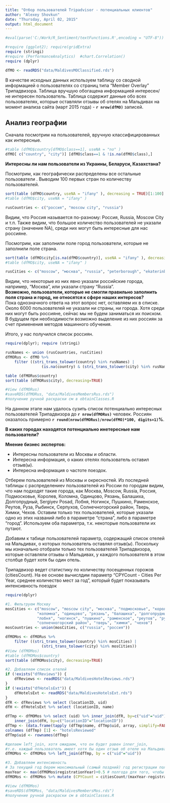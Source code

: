 ```yaml
---
title: "Отбор пользователей Tripadvisor - потенциальных клиентов"
author: "Alexey Shovkun"
date: "Thursday, April 02, 2015"
output: html_document
---
```



```r
#eval(parse('C:/Work/R_Sentiment/textFunctions.R',encoding = "UTF-8"))

#require (ggplot2); require(gridExtra)
require (stringi)
#require (PerformanceAnalytics)  #chart.Correlation()
require (dplyr)

dfMO <- readRDS("data/MaldivesMOClassified.rds") 

```

В качестве исходных данных используем таблицу со сводной информацией о пользователях со страниц типа "Member Overlay" Трипадвизора. Таблица вручшую обогащена информацией интересен/не интересен пользователь. Таблица содержит данные обо всех пользователях, которые оставляли отзывы об отелях на Мальдивах на момент анализа сайта (март 2015 года) - **`r nrow(dfMO)`** записей.

## Анализ географии

Сначала посмотрим на пользователей, вручную классифицированных как интересные.

```r
#table (dfMO$country[dfMO$class==1], useNA = "no" )
dfMO[ c("country", "city")] [dfMO$class==1 & !is.na(dfMO$class),]
```

**Интересны ли нам пользователи из Украины, Беларуси, Казахстана?** 

Посмотрим, как географически распределены все остальные пользователи . Выводим 100 первых стран по количеству пользователей.

```r

sort(table (dfMO$country, useNA = "ifany" ), decreasing = TRUE)[1:100]
#table (dfMO$city, useNA = "ifany" )

rusCountries <- c("россия", "moscow city", "russia")

```

Видим, что Россия называется по-разному: Россия, Russia, Moscow City и т.п. Также видим, что большое количество пользователей не указали страну (значение NA), среди них могут быть интересные для нас россияне.

Посмотрим, как заполнили поле город пользователи, которые не заполнили поле страна.

```r

sort(table (dfMO$city[is.na(dfMO$country)], useNA = "ifany" ), decreasing = TRUE)[1:100]
#table (dfMO$city, useNA = "ifany" )

rusCities <- c("moscow", "москва", "russia", "peterborough", "ekaterinburg")
```

Видим, что некоторые из них явно указали российские города, например, "Москва", или указали страну "Russia".  
**Возможно, пользователи, которые не смогли правильно заполнить поля страна и город, не относятся к сфере наших интересов?**  
Пока однозначного ответа на этот вопрос нет, оставляем их в списке.  Около 6000 пользователей не указали ни страны, ни города. Хотя среди них могут быть россияне, сейчас мы не будем заниматься их поиском. В будущем при необходимости возможно выделение из них россиян за счет применения методов машинного обучения.

Итого, у нас получился список россиян.

```r
require(dplyr); require (stringi)

rusNames <- union (rusCountries, rusCities)
dfMORus <- dfMO %>% 
    filter ((stri_trans_tolower(country) %in% rusNames) | 
                (is.na(country) & (stri_trans_tolower(city) %in% rusNames)))

table (dfMORus$country)
sort(table (dfMORus$city), decreasing=TRUE)

#View (dfMORus)
#saveRDS(dfMORus, "data/MaldivesMembersRus.rds")
#получение ручной раскраски см в obtainClasses.R
```

На данном этапе нам удалось сузить список потенциально интересных пользователей Трипадвизора до **`r nrow(dfMORus)`** человек. Россиян оказалось примерно **`r round(nrow(dfMORus)/nrow(dfMO)*100, digits=1)`%**.

**В каких городах находятся потенциально инетересные нам пользователи?** 

**Мнение бизнес экспертов:** 

- Интересны пользователи из Москвы и области.
- Интересна информация, о каких отелях пользователь оставил отзыв(ы).
- Интересна информация о частоте поездок.

Отберем пользователей из Москвы и окресностей. Из последней таблицы c распределениеv пользователей из России по городам видим, что нам подходят такие города, как Москва, Moscow, Russia, Россия, Подмосковье, Королев, Коломна, Одинцово, Рязань, Балашиха, Долгопрудный, Sergiyev Posad, Лобня, Ногинск, Пушкино, Раменское, Реутов, Руза, Рыбинск, Серпухов, Солнечногорский район, Тверь, Химки, Чехов. Оставим только тех пользователей, которые указали одно из этих названий либо в параметре "страна", либо в параметре "город". Используем оба параметра, т.к. некоторые пользователи их путают.

Добавим к табице пользователей параметр, содержащий список отелей на Мальдивах, о которых пользователь оставлял отзыв(ы). Поскольку мы изначально отобрали только тех пользователей Трипадвизора, которые оставляли отзывы о Мальдивах, у каждого пользователя в этом столбце будет хотя бы один отель.

Трипадвизор ведет статистику по количеству посещенных горожов (citiesCount). На ее основе вычислдим параметр "CPYCount - Cities Per Year, среднее количество мест за год", который будет показывать интенсивность поездок


```r
require(dplyr)

#1. Фильтруем Москву
mosCities <- c("moscow", "moscow city", "москва", "подмосковье", "королев", 
              "коломна", "одинцово", "рязань", "балашиха", "долгопрудный", "sergiyev posad", 
              "лобня", "ногинск", "пушкино", "раменское", "реутов", "руза", "рыбинск", "серпухов", 
              "солнечногорский район", "тверь", "химки", "чехов")
mosCountries <- union(mosCities, c("russia", "россия"))

dfMOMos <- dfMORus %>% 
    filter ((stri_trans_tolower(country) %in% mosCities) | 
                (stri_trans_tolower(city) %in% mosCities))
#View (dfMOMos)
#table (dfMOMos$country)
sort(table (dfMOMos$city), decreasing=TRUE)

#2. Добавляем список отелей
if (!exists("dfReviews")) {
    dfReviews <- readRDS("data/MaldivesHotelReviews.rds")
}
if (!exists("dfHotelsExt")) {
    dfHotelsExt <- readRDS("data/MaldivesHotelsExt.rds")
}
dfR <- dfReviews %>% select (locationID, uid)
dfH <- dfHotelsExt %>% select (locationID, name)

dfTmp <- dfMOMos %>% select (uid) %>% inner_join(dfR, by=c("uid"="uid")) %>% unique %>% 
    inner_join(dfH, by=c("locationID"="locationID")) 
dfTmp <- (data.frame(tapply (dfTmp$name, dfTmp$uid, array, simplify=FALSE)))
colnames (dfTmp) [1] <- "hotelsReviewed"
dfTmp$uid <- rownames(dfTmp)

#делаем left_join, хотя ожидаем, что он будет равен inner_join, 
#т.е. каждый пользователь имеет хотя бы один отзыв об отеле на Мальдивах
dfMOMos <- dfMOMos %>% left_join(dfTmp, by = c("uid"="uid"))

#3. Добавляем интенсивность
# За текущий год берем максимальный (самый поздний) год регистрации пользователя. На момент написания кода - 2015
maxYear <- max(dfMOMos$registrationYear)+0.5 # полгода для того, чтобы не было деления на 0
dfMOMos <- dfMOMos %>% mutate (CPYCount = citiesCount/(maxYear-registrationYear))

#View (dfMOMos)
#saveRDS(dfMOMos, "data/MaldivesMembersMos.rds")
#получение ручной раскраски см в obtainClasses.R
```